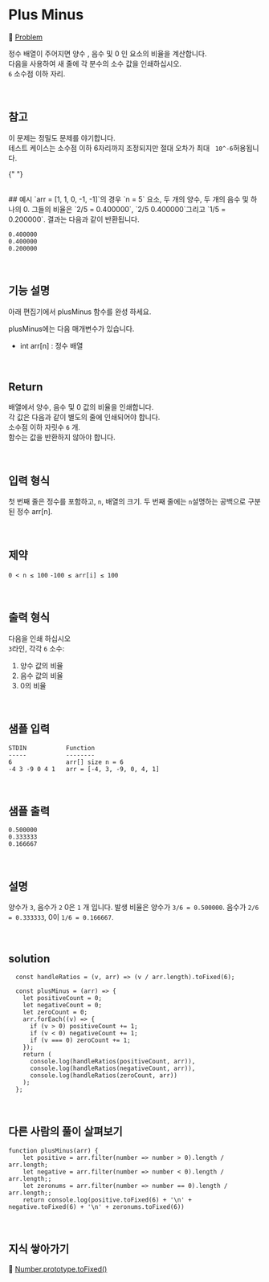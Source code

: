 # Plus Minus

🔗 [Problem](https://www.hackerrank.com/challenges/plus-minus/problem?isFullScreen=true)

정수 배열이 주어지면 양수 , 음수 및 0 인 요소의 비율을 계산합니다.  
다음을 사용하여 새 줄에 각 분수의 소수 값을 인쇄하십시오.  
`6` 소수점 이하 자리.

<br />

## 참고

이 문제는 정밀도 문제를 야기합니다.  
 테스트 케이스는 소수점 이하 6자리까지 조정되지만 절대 오차가 최대 ` 10^-6`허용됩니다.

{" "}

<br />
## 예시 `arr = [1, 1, 0, -1, -1]`의 경우 `n = 5` 요소, 두 개의 양수, 두 개의 음수
및 하나의 0. 그들의 비율은 `2/5 = 0.400000`, `2/5 0.400000`그리고 `1/5 = 0.200000`.
결과는 다음과 같이 반환됩니다.

```
0.400000
0.400000
0.200000
```

<br />

## 기능 설명

아래 편집기에서 plusMinus 함수를 완성 하세요.

plusMinus에는 다음 매개변수가 있습니다.

- int arr[n] : 정수 배열

<br />

## Return

배열에서 양수, 음수 및 0 값의 비율을 인쇄합니다.  
각 값은 다음과 같이 별도의 줄에 인쇄되어야 합니다.  
소수점 이하 자릿수 `6` 개.  
함수는 값을 반환하지 않아야 합니다.

<br />

## 입력 형식

첫 번째 줄은 정수를 포함하고, `n`, 배열의 크기.
두 번째 줄에는 `n`설명하는 공백으로 구분된 정수 arr[n].

<br />

## 제약

`0 < n ≤ 100`
`-100 ≤ arr[i] ≤ 100`

<br />

## 출력 형식

다음을 인쇄 하십시오  
`3`라인, 각각 `6` 소수:

1. 양수 값의 비율
2. 음수 값의 비율
3. 0의 비율

<br />

## 샘플 입력

```
STDIN           Function
-----           --------
6               arr[] size n = 6
-4 3 -9 0 4 1   arr = [-4, 3, -9, 0, 4, 1]
```

<br />

## 샘플 출력

```
0.500000
0.333333
0.166667
```

<br />

## 설명

양수가 `3`, 음수가 `2` 0은 `1` 개 입니다.
발생 비율은 양수가 `3/6 = 0.500000`. 음수가 `2/6 = 0.333333`, 0이 `1/6 = 0.166667`.

<br />

## solution

```JS
  const handleRatios = (v, arr) => (v / arr.length).toFixed(6);

  const plusMinus = (arr) => {
    let positiveCount = 0;
    let negativeCount = 0;
    let zeroCount = 0;
    arr.forEach((v) => {
      if (v > 0) positiveCount += 1;
      if (v < 0) negativeCount += 1;
      if (v === 0) zeroCount += 1;
    });
    return (
      console.log(handleRatios(positiveCount, arr)),
      console.log(handleRatios(negativeCount, arr)),
      console.log(handleRatios(zeroCount, arr))
    );
  };
```

<br />

## 다른 사람의 풀이 살펴보기

```JS
function plusMinus(arr) {
    let positive = arr.filter(number => number > 0).length / arr.length;
    let negative = arr.filter(number => number < 0).length / arr.length;;
    let zeronums = arr.filter(number => number == 0).length / arr.length;;
    return console.log(positive.toFixed(6) + '\n' + negative.toFixed(6) + '\n' + zeronums.toFixed(6))
```

<br />

## 지식 쌓아가기

🔗 [Number.prototype.toFixed()](https://developer.mozilla.org/ko/docs/Web/JavaScript/Reference/Global_Objects/Number/toFixed)

<br />

